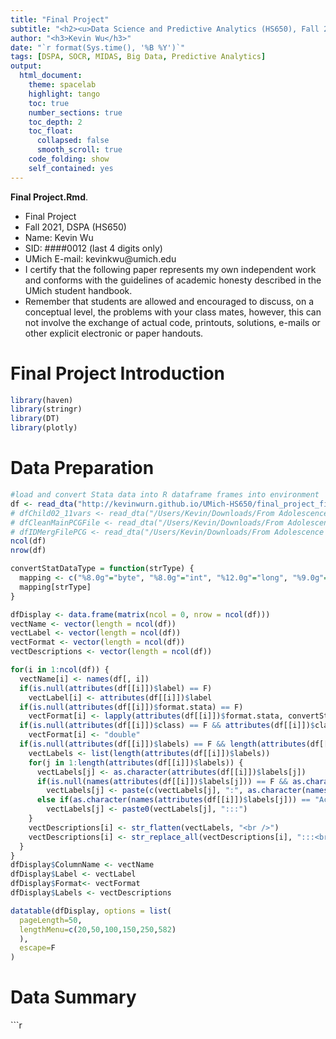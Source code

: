 ```yaml
---
title: "Final Project"
subtitle: "<h2><u>Data Science and Predictive Analytics (HS650), Fall 2021</u></h2>"
author: "<h3>Kevin Wu</h3>"
date: "`r format(Sys.time(), '%B %Y')`"
tags: [DSPA, SOCR, MIDAS, Big Data, Predictive Analytics] 
output:
  html_document:
    theme: spacelab
    highlight: tango
    toc: true
    number_sections: true
    toc_depth: 2
    toc_float:
      collapsed: false
      smooth_scroll: true
    code_folding: show
    self_contained: yes
---
```

**Final Project.Rmd**.

 * Final Project
 * Fall 2021, DSPA (HS650)
 * Name: Kevin Wu
 * SID: ####0012 (last 4 digits only)
 * UMich E-mail: kevinkwu@umich.edu
 * I certify that the following paper represents my own independent work and conforms with the guidelines of academic honesty described in the UMich student handbook.
 * Remember that students are allowed and encouraged to discuss, on a conceptual level, the problems with your class mates, however, this can not involve the exchange of actual code, printouts, solutions, e-mails or other explicit electronic or paper handouts.


# Final Project Introduction


```r

library(haven)
library(stringr)
library(DT)
library(plotly)
```

# Data Preparation
```r
#load and convert Stata data into R dataframe frames into environment
df <- read_dta("http://kevinwurn.github.io/UMich-HS650/final_project_files/masterfile.dta", encoding = "latin1")
# dfChild02_11vars <- read_dta("/Users/Kevin/Downloads/From Adolescence to Adulthood - Are Americas Young Adults Flourishing/Cleaning-and-merging/child02-11vars.dta", encoding = "latin1")
# dfCleanMainPCGFile <- read_dta("/Users/Kevin/Downloads/From Adolescence to Adulthood - Are Americas Young Adults Flourishing/Cleaning-and-merging/cleanmain+pcgfile.dta", encoding = "latin1")
# dfIDMergFilePCG <- read_dta("/Users/Kevin/Downloads/From Adolescence to Adulthood - Are Americas Young Adults Flourishing/Cleaning-and-merging/idmergefile-pcg.dta", encoding = "latin1")
ncol(df)
nrow(df)

convertStatDataType = function(strType) {
  mapping <- c("%8.0g"="byte", "%8.0g"="int", "%12.0g"="long", "%9.0g"="float", "%10.0g"="double", "%#s"="str#", "%9s"="strL")
  mapping[strType]
}

dfDisplay <- data.frame(matrix(ncol = 0, nrow = ncol(df)))
vectName <- vector(length = ncol(df))
vectLabel <- vector(length = ncol(df))
vectFormat <- vector(length = ncol(df))
vectDescriptions <- vector(length = ncol(df))

for(i in 1:ncol(df)) {
  vectName[i] <- names(df[, i])
  if(is.null(attributes(df[[i]])$label) == F)
    vectLabel[i] <- attributes(df[[i]])$label
  if(is.null(attributes(df[[i]])$format.stata) == F)
    vectFormat[i] <- lapply(attributes(df[[i]])$format.stata, convertStatDataType)
  if(is.null(attributes(df[[i]])$class) == F && attributes(df[[i]])$class[3] == "double")
    vectFormat[i] <- "double"
  if(is.null(attributes(df[[i]])$labels) == F && length(attributes(df[[i]])$labels) > 0) {
    vectLabels <- list(length(attributes(df[[i]])$labels))
    for(j in 1:length(attributes(df[[i]])$labels)) {
      vectLabels[j] <- as.character(attributes(df[[i]])$labels[j])
      if(is.null(names(attributes(df[[i]])$labels[j])) == F && as.character(names(attributes(df[[i]])$labels[j])) != "Actual number")
        vectLabels[j] <- paste(c(vectLabels[j], ":", as.character(names(attributes(df[[i]])$labels[j]))), collapse = " ")
      else if(as.character(names(attributes(df[[i]])$labels[j])) == "Actual number")
        vectLabels[j] <- paste0(vectLabels[j], ":::")
    }
    vectDescriptions[i] <- str_flatten(vectLabels, "<br />")
    vectDescriptions[i] <- str_replace_all(vectDescriptions[i], ":::<br />", ", ")
  }
}
dfDisplay$ColumnName <- vectName
dfDisplay$Label <- vectLabel
dfDisplay$Format<- vectFormat
dfDisplay$Labels <- vectDescriptions

datatable(dfDisplay, options = list(
  pageLength=50,
  lengthMenu=c(20,50,100,150,250,582)
  ), 
  escape=F
)
```

# Data Summary
```r

